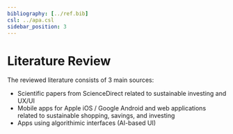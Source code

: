 ```yaml
---
bibliography: [../ref.bib]
csl: ../apa.csl
sidebar_position: 3
---
```



# Literature Review

The reviewed literature consists of 3 main sources:
- Scientific papers from ScienceDirect related to sustainable investing and UX/UI
- Mobile apps for Apple iOS / Google Android and web applications related to sustainable shopping, savings, and investing
- Apps using algorithimic interfaces (AI-based UI)

<Figure caption="Select example papers from the Literature Review" src={Literature} />